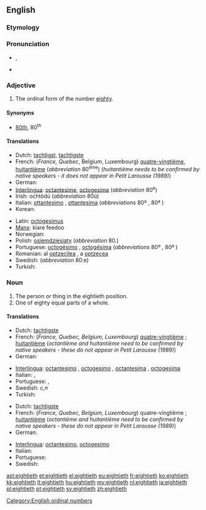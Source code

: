 ==English==

===Etymology===
{{suffix|eighty|eth}}

===Pronunciation===
* {{IPA|/ˈeɪtiəθ/}}, {{SAMPA|/"eIti@T/}}
* {{hyphenation|eight|i|eth}}

===Adjective===
{{head|en|number}}

# The ordinal form of the number [[eighty]].

====Synonyms====
* [[80th]], 80<sup>th</sup>

====Translations====
{{trans-top|ordinal form of the number eighty}}
* Dutch: [[tachtigst]], [[tachtigste]]
* French: (''France, Quebec'', Belgium, Luxembourg) [[quatre-vingtième]], {{qualifier|Switzerland}} [[huitantième]] (''abbreviation'' 80<sup>ème</sup>) (''huitantième needs to be confirmed by native speakers - it does not appear in Petit Larousse (1989)'')
* German: {{t+|de|achtzigste}}
* [[Interlingua]]: [[octantesime]], [[octogesime]] (''abbreviation'' 80<sup>e</sup>)
* Irish: ochtódú (''abbreviation'' 80ú)
* Italian: [[ottantesimo]] {{m}}, [[ottantesima]] {{f}} (''abbreviations'' 80º {{m}}, 80ª {{f}})
* Korean: {{t|ko|여든째|tr=yeodeunjjae}}
{{trans-mid}}
* Latin: [[octogesimus]]
* [[Manx]]: kiare feedoo
* Norwegian: {{t|no|åttiende}}
* Polish: [[osiemdziesiąty]] (''abbreviation'' 80.)
* Portuguese: [[octogésimo]] {{m}}, [[octogésima]] {{f}} (''abbreviations'' 80º {{m}}, 80ª {{f}})
* Romanian: al [[optzecilea]] {{m}}, a [[optzecea]] {{f}}
* Swedish: {{t+|sv|åttionde}} (''abbreviation'' 80:e)
* Turkish: {{t|tr|sekseninci}}
{{trans-bottom}}

===Noun===
{{en-noun}}

# The person or thing in the eightieth position.
# One of eighty equal parts of a whole.

====Translations====
{{trans-top|The person or thing in the eightieth position}}
* Dutch: [[tachtigste]] {{m|f}}
* French: (''France, Quebec, Belgium, Luxembourg'') [[quatre-vingtième]]  {{m|f}}; {{qualifier|Switzerland}} [[huitantième]] {{m|f}} (''octantième and huitantième need to be confirmed by native speakers - these do not appear in Petit Larousse (1989)'')
* German: {{t-|de|Achtzigste}}
{{trans-mid}}
* [[Interlingua]]: [[octantesimo]] {{m}}, [[octogesimo]] {{m}}, [[octantesima]] {{f}}, [[octogesima]] {{f}}
* Italian: {{t-|it|ottantesimo|m}}, {{t-|it|ottantesima|f}}
* Portuguese: {{t+|pt|octogésimo|m}}, {{t-|pt|octogésima|f}}
* Swedish: {{t+|sv|åttionde}} ''c,n''
* Turkish: {{t|tr|sekseninci}}
{{trans-bottom}}

{{trans-top|One of eighty equal parts of a whole}}
* Dutch: [[tachtigste]] {{n}}
* French: (''France, Quebec, Belgium, Luxembourg'') quatre-vingtième {{m}};  {{qualifier|Switzerland}} [[huitantième]] {{m}} (''octantième and huitantième need to be confirmed by native speakers - these do not appear in Petit Larousse (1989)'')
* German: {{t-|de|Achtzigstel|n}}
{{trans-mid}}
* [[Interlingua]]: [[octantesimo]], [[octogesimo]]
* Italian: {{t-|it|ottantesimo|m}}
* Portuguese: {{t+|pt|octogésimo|m}}
* Swedish: {{t-|sv|åttiondel|c}}
{{trans-bottom}}

[[Category:English ordinal numbers]]

[[ast:eightieth]]
[[et:eightieth]]
[[el:eightieth]]
[[eu:eightieth]]
[[fr:eightieth]]
[[ko:eightieth]]
[[kk:eightieth]]
[[lt:eightieth]]
[[hu:eightieth]]
[[my:eightieth]]
[[nl:eightieth]]
[[ja:eightieth]]
[[pl:eightieth]]
[[pt:eightieth]]
[[sv:eightieth]]
[[zh:eightieth]]
